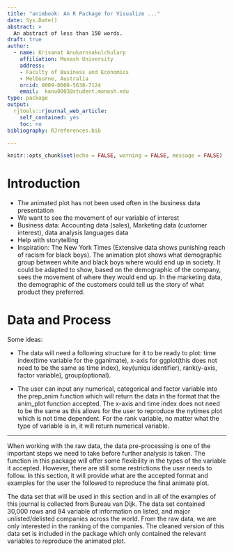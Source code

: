 ```yaml
---
title: "animbook: An R Package for Visualize ..."
date: Sys.Date()
abstract: >
  An abstract of less than 150 words.
draft: true
author:  
  - name: Krisanat Anukarnsakulchularp
    affiliation: Monash University
    address:
    - Faculty of Business and Economics
    - Melbourne, Australia
    orcid: 0009-0008-5638-7124
    email:  kanu0003@student.monash.edu
type: package
output: 
  rjtools::rjournal_web_article:
    self_contained: yes
    toc: no
bibliography: RJreferences.bib

---
```


```r
knitr::opts_chunk$set(echo = FALSE, warning = FALSE, message = FALSE)
```

# Introduction

- The animated plot has not been used often in the business data presentation
- We want to see the movement of our variable of interest
- Business data: Accounting data (sales), Marketing data (customer interest), data analysis languages data
- Help with storytelling
- Inspiration: The New York Times (Extensive data shows punishing reach of racism for black boys). The animation plot shows what demographic group between white and black boys where would end up in society. It could be adapted to show, based on the demographic of the company, sees the movement of where they would end up. In the marketing data, the demographic of the customers could tell us the story of what product they preferred.


# Data and Process

Some ideas:

- The data will need a following structure for it to be ready to plot: time index(time variable for the gganimate), x-axis for ggplot(this does not need to be the same as time index), key(uniqu identifier), rank(y-axis, factor variable), group(optional).

- The user can input any numerical, categorical and factor variable into the prep_anim function which will return the data in the format that the anim_plot function accepted. The x-axis and time index does not need to be the same as this allows for the user to reproduce the nytimes plot which is not time dependent. For the rank variable, no matter what the type of variable is in, it will return numerical variable.

-------------------------------------------------------------------------------

When working with the raw data, the data pre-processing is one of the important steps we need to take before further analysis is taken. The function in this package will offer some flexibility in the types of the variable it accepted. However, there are still some restrictions the user needs to follow. In this section, it will provide what are the accepted format and examples for the user the followed to reproduce the final animate plot.

The data set that will be used in this section and in all of the examples of this journal is collected from Bureau van Dijk. The data set contained 30,000 rows and 94 variable of information on listed, and major unlisted/delisted companies across the world. From the raw data, we are only interested in the ranking of the companies. The cleaned version of this data set is included in the package which only contained the relevant variables to reproduce the animated plot.





